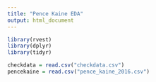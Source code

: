 ```yaml
---
title: "Pence Kaine EDA"
output: html_document
---
```


```r
library(rvest)
library(dplyr)
library(tidyr)
```


```r
checkdata = read.csv("checkdata.csv")
pencekaine = read.csv("pence_kaine_2016.csv")
```

